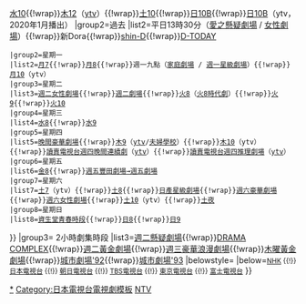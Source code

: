 {{Navbox
|state=collapsed
|name=日本電視台電視劇集
|titlestyle={{jptvclr|ntv}}
|title=[[日本電視台|日本電視台]]電視劇集時段
|groupstyle={{jptvclr|ntv}}
|tracking = <includeonly>no</includeonly>
|group1=現在
|list1=[[新Dora]]{{!wrap}}[[日本電視台週三連續劇|水10]]{{!wrap}}[[讀賣電視台週四連續劇|木12]]（[[讀賣電視台|ytv]]）{{!wrap}}[[日本電視台週六連續劇|土10]]{{!wrap}}[[日本電視台週日連續劇|日10B]]{{!wrap}}[[讀賣電視台週日連續劇|日10B]]（ytv，2020年1月播出）
|group2=過去
|list2={{Navbox|child
|groupstyle={{jptvclr|ntv}}
 |group1=平日
 |list1=[[日本電視台早晨電視連續劇|早晨電視連續劇]]（ytv）{{!wrap}}平日13時30分（[[愛之懸疑劇場]] / [[女性劇場]]）{{!wrap}}新Dora{{!wrap}}[[shin-D]]{{!wrap}}[[D-TODAY]]
 |group2=星期一
 |list2=[[日本電視台週一晚間七點連續劇|月7]]{{!wrap}}[[日本電視台週一晚間八點連續劇|月8]]{{!wrap}}週一九點（[[日本電視台家庭劇場|家庭劇場]] / [[日本電視台週一星級劇場|週一星級劇場]]）{{!wrap}}[[讀賣電視台週一晚間十點連續劇|月10]]（ytv）
 |group3=星期二
 |list3=[[日本電視台週二女性劇場|週二女性劇場]]{{!wrap}}[[日本電視台週二劇場|週二劇場]]{{!wrap}}[[日本電視台週二晚間八點連續劇|火8]]（[[日本電視台週二晚間八點時代劇|火8時代劇]]）{{!wrap}}[[日本電視台週二晚間九點連續劇|火9]]{{!wrap}}[[日本電視台週二連續劇|火10]]
 |group4=星期三
 |list4=[[日本電視台週三晚間八點連續劇|水8]]{{!wrap}}[[日本電視台週三晚間九點連續劇|水9]]
 |group5=星期四
 |list5=[[日本電視台晚間豪華劇場|晚間豪華劇場]]{{!wrap}}[[讀賣電視台週四晚間九點連續劇|木9]]（[[讀賣電視台|ytv]]/[[夫婦學校]]）{{!wrap}}[[讀賣電視台週四晚間十點連續劇|木10]]（ytv）{{!wrap}}[[讀賣電視台週四晚間連續劇]]（[[讀賣電視台|ytv]]）{{!wrap}}[[讀賣電視台週四推理劇場]]（[[讀賣電視台|ytv]]）
 |group6=星期五
 |list6=[[日本電視台週五晚間八點連續劇|金8]]{{!wrap}}[[日本電視台週五劇場|週五豐田劇場→週五劇場]]
 |group7=星期六
 |list7=[[讀賣電視台週六晚間七點連續劇|土7]]（ytv）{{!wrap}}[[日本電視台週六晚間八點連續劇|土8]]{{!wrap}}[[日本電視台日產星級劇場|日產星級劇場]]{{!wrap}}[[日本電視台週六豪華劇場|週六豪華劇場]]{{!wrap}}[[日本電視台週六女性劇場|週六女性劇場]]{{!wrap}}[[讀賣電視台週六晚間十點連續劇|土10]]（ytv）{{!wrap}}[[日本電視台週六深夜連續劇|土夜]]
 |group8=星期日
 |list8=[[資生堂青春時段]]{{!wrap}}[[日本電視台週日晚間八點連續劇|日8]]{{!wrap}}[[日本電視台週日晚間九點連續劇|日9]]
}}
|group3= 2小時劇集時段
|list3=[[日本電視台週二懸疑劇場|週二懸疑劇場]]{{!wrap}}[[DRAMA COMPLEX]]{{!wrap}}[[日本電視台週二黃金劇場|週二黃金劇場]]{{!wrap}}[[日本電視台週三豪華浪漫劇場|週三豪華浪漫劇場]]{{!wrap}}[[日本電視台木曜黃金劇場|木曜黃金劇場]]{{!wrap}}[[日本電視台城市劇場 (2時間劇場節目)|城市劇場'92]]{{!wrap}}[[日本電視台城市劇場 (2時間劇場節目)|城市劇場'93]]
|belowstyle={{jptvclr|ntv}}
|below=<small>[[Template:日本放送協會電視劇集|NHK]] {{!}} [[Template:日本電視台電視劇集|日本電視台]] {{!}} [[Template:朝日電視台電視劇集|朝日電視台]] {{!}} [[Template:TBS電視劇集|TBS電視台]] {{!}} [[Template:東京電視台電視劇集|東京電視台]] {{!}} [[Template:富士電視台電視劇集|富士電視台]]</small>
}}
<noinclude>
[[Category:日本電視台電視劇|*]]
[[Category:日本電視台電視劇模板]]
[[Category:日本電視台電視劇列表|NTV]]
</noinclude>